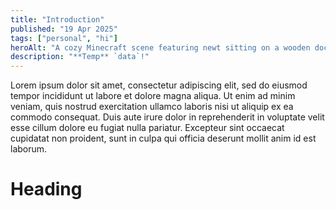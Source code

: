 ```yaml
---
title: "Introduction"
published: "19 Apr 2025"
tags: ["personal", "hi"]
heroAlt: "A cozy Minecraft scene featuring newt sitting on a wooden dock surrounded by glowing lanterns and hanging vines. The area is framed by pink cherry blossom trees and softly lit structures, all beautifully reflected in the calm water below. The atmosphere is warm and peaceful, enhanced by nighttime lighting and shader effects."
description: "**Temp** `data`!"
---
```


Lorem ipsum dolor sit amet, consectetur adipiscing elit, sed do eiusmod tempor incididunt ut labore et dolore magna aliqua. Ut enim ad minim veniam, quis nostrud exercitation ullamco laboris nisi ut aliquip ex ea commodo consequat. Duis aute irure dolor in reprehenderit in voluptate velit esse cillum dolore eu fugiat nulla pariatur. Excepteur sint occaecat cupidatat non proident, sunt in culpa qui officia deserunt mollit anim id est laborum.

# Heading
